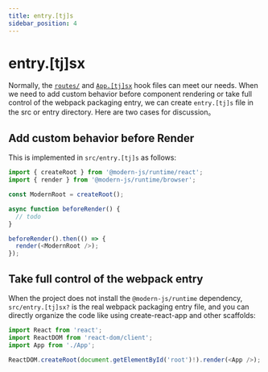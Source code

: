 ```yaml
---
title: entry.[tj]s
sidebar_position: 4
---
```


# entry.[tj]sx

Normally, the [`routes/`](/apis/app/hooks/src/routes.html) and [`App.[tj]sx`](/apis/app/hooks/src/app) hook files can meet our needs. When we need to add custom behavior before component rendering or take full control of the webpack packaging entry, we can create `entry.[tj]s` file in the src or entry directory. Here are two cases for discussion。

## Add custom behavior before Render

This is implemented in `src/entry.[tj]s` as follows:

```js title=src/entry.tsx
import { createRoot } from '@modern-js/runtime/react';
import { render } from '@modern-js/runtime/browser';

const ModernRoot = createRoot();

async function beforeRender() {
  // todo
}

beforeRender().then(() => {
  render(<ModernRoot />);
});
```

## Take full control of the webpack entry

When the project does not install the `@modern-js/runtime` dependency, `src/entry.[tj]sx?` is the real webpack packaging entry file, and you can directly organize the code like using create-react-app and other scaffolds:

```js title=src/entry.jsx
import React from 'react';
import ReactDOM from 'react-dom/client';
import App from './App';

ReactDOM.createRoot(document.getElementById('root')!).render(<App />);
```
